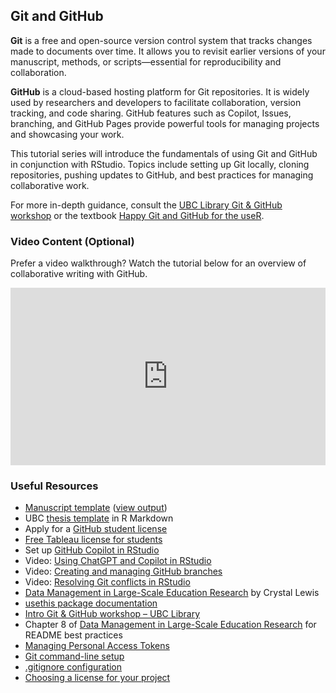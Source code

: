 ## Git and GitHub {.unnumbered}

**Git** is a free and open-source version control system that tracks changes made to documents over time. It allows you to revisit earlier versions of your manuscript, methods, or scripts—essential for reproducibility and collaboration.

**GitHub** is a cloud-based hosting platform for Git repositories. It is widely used by researchers and developers to facilitate collaboration, version tracking, and code sharing. GitHub features such as Copilot, Issues, branching, and GitHub Pages provide powerful tools for managing projects and showcasing your work.

This tutorial series will introduce the fundamentals of using Git and GitHub in conjunction with RStudio. Topics include setting up Git locally, cloning repositories, pushing updates to GitHub, and best practices for managing collaborative work.

For more in-depth guidance, consult the [UBC Library Git & GitHub workshop](https://ubc-library-rc.github.io/intro-git/) or the textbook [Happy Git and GitHub for the useR](https://happygitwithr.com/hello-git.html).


### Video Content (Optional)

::: callout-tip
Prefer a video walkthrough? Watch the tutorial below for an overview of collaborative writing with GitHub.
:::

::: {style="position: relative; padding-bottom: 56.25%; height: 0; overflow: hidden;"}
<iframe src="https://www.youtube.com/embed/pKV1mp-AcJw" style="position: absolute; top: 0; left: 0; width: 100%; height: 100%; border:0;" allowfullscreen>

</iframe>
:::

### Useful Resources

-   [Manuscript template](https://github.com/ehsanx/manuscript-colab-tools-for-new-users) ([view output](https://ehsanx.github.io/manuscript-colab-tools-for-new-users/))
-   UBC [thesis template](https://github.com/jepa/ubcdown) in R Markdown
-   Apply for a [GitHub student license](https://docs.github.com/en/education/explore-the-benefits-of-teaching-and-learning-with-github-education/github-education-for-students/apply-to-github-education-as-a-student)
-   [Free Tableau license for students](https://www.tableau.com/academic/students)
-   Set up [GitHub Copilot in RStudio](https://docs.posit.co/ide/user/ide/guide/tools/copilot.html)
-   Video: [Using ChatGPT and Copilot in RStudio](https://youtu.be/t7NrkAeosog?si=yfpp0VLzhYJGOf1-)
-   Video: [Creating and managing GitHub branches](https://www.youtube.com/watch?v=ofvvxRjGjzw)
-   Video: [Resolving Git conflicts in RStudio](https://www.youtube.com/watch?v=lgs54ENxPW8)
-   [Data Management in Large-Scale Education Research](https://datamgmtinedresearch.com/) by Crystal Lewis
-   [usethis package documentation](https://usethis.r-lib.org/articles/usethis-setup.html)
-   [Intro Git & GitHub workshop – UBC Library](https://ubc-library-rc.github.io/intro-git/)
-   Chapter 8 of [Data Management in Large-Scale Education Research](https://datamgmtinedresearch.com/) for README best practices
-   [Managing Personal Access Tokens](https://docs.github.com/en/authentication/keeping-your-account-and-data-secure/managing-your-personal-access-tokens)
-   [Git command-line setup](https://librarycarpentry.org/lc-git/02-getting-started.html)
-   [.gitignore configuration](https://git-scm.com/book/en/v2/Git-Basics-Recording-Changes-to-the-Repository#_ignoring)
-   [Choosing a license for your project](https://choosealicense.com/)
